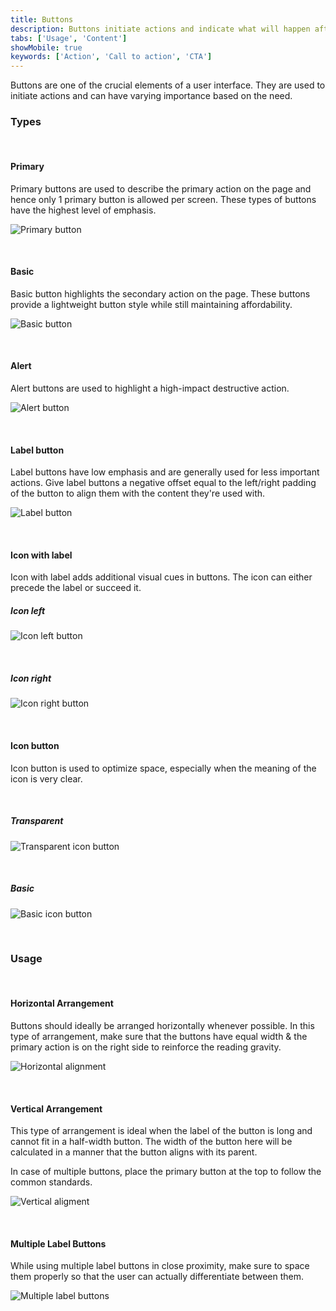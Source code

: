 ```yaml
---
title: Buttons
description: Buttons initiate actions and indicate what will happen after interacting with them.
tabs: ['Usage', 'Content']
showMobile: true
keywords: ['Action', 'Call to action', 'CTA']
---
```


Buttons are one of the crucial elements of a user interface. They are used to initiate actions and can have varying importance based on the need.

### Types

<br/>

#### Primary

Primary buttons are used to describe the primary action on the page and hence only 1 primary button is allowed per screen. These types of buttons have the highest level of emphasis.

![Primary button](./images/mbuttons-1.png)

<br/>

#### Basic

Basic button highlights the secondary action on the page. These buttons provide a lightweight button style while still maintaining affordability. 

![Basic button](./images/mbuttons-2.png)

<br/>

#### Alert

Alert buttons are used to highlight a high-impact destructive action.

![Alert button](./images/mbuttons-3.png)

<br/>

#### Label button

Label buttons have low emphasis and are generally used for less important actions. Give label buttons a negative offset equal to the left/right padding of the button to align them with the content they're used with.

![Label button](./images/mbuttons-4.png)

<br/>

#### Icon with label

Icon with label adds additional visual cues in buttons. The icon can either precede the label or succeed it.

##### Icon left

![Icon left button](./images/mbuttons-5.png)

<br/>

##### Icon right

![Icon right button](./images/mbuttons-6.png)

<br/>

#### Icon button

Icon button is used to optimize space, especially when the meaning of the icon is very clear.

<br/>

##### Transparent

![Transparent icon button](./images/mbuttons-7.png)

<br/>

##### Basic

![Basic icon button](./images/mbuttons-8.png)

<br/>

### Usage

<br/>

#### Horizontal Arrangement

Buttons should ideally be arranged horizontally whenever possible. In this type of arrangement, make sure that the buttons have equal width & the primary action is on the right side to reinforce the reading gravity.

![Horizontal alignment](./images/mbuttons-9.png)

<br/>

#### Vertical Arrangement

This type of arrangement is ideal when the label of the button is long and cannot fit in a half-width button. The width of the button here will be calculated in a manner that the button aligns with its parent. 

In case of multiple buttons, place the primary button at the top to follow the common standards. 

![Vertical aligment](./images/mbuttons-10.png)

<br/>

#### Multiple Label Buttons

While using multiple label buttons in close proximity, make sure to space them properly so that the user can actually differentiate between them.

![Multiple label buttons](./images/mbuttons-11.png)

<br/>
<br/>